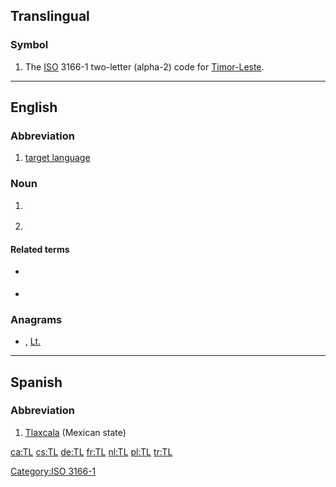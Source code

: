 {{also|TL|Tl|tl|.tl}}

==Translingual==

===Symbol===
{{head|mul|symbol}}

# The [[ISO]] 3166-1 two-letter (alpha-2) code for [[Timor-Leste]].

[[Category:ISO 3166-1]]

----

==English==

===Abbreviation===
{{rfc-header|Abbreviation}}
{{en-abbr}}

# {{lb|en|linguistics}} [[target language]]

===Noun===
{{en-noun}}
# {{lb|en|informal}} {{abbreviation of|lang=en|translator}}
# {{lb|en|informal}} {{abbreviation of|lang=en|translation}}

====Related terms====
* {{sense|translation}} {{l|en|MTL}} {{qualifier|machine translation}}
* {{sense|translation}} {{l|en|TLN}} {{qualifier|translation note / translator's note}}

===Anagrams===
* {{l|en|LT}} , [[Lt.#English|Lt.]]

----

==Spanish==

===Abbreviation===
{{rfc-header|Abbreviation}}
{{head|es|abbreviation}}

# [[Tlaxcala]] (Mexican state)

[[ca:TL]]
[[cs:TL]]
[[de:TL]]
[[fr:TL]]
[[nl:TL]]
[[pl:TL]]
[[tr:TL]]